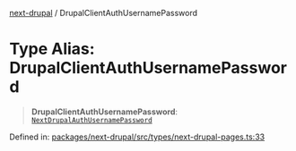 [next-drupal](../globals.mdx) / DrupalClientAuthUsernamePassword

# Type Alias: DrupalClientAuthUsernamePassword

> **DrupalClientAuthUsernamePassword**: [`NextDrupalAuthUsernamePassword`](../interfaces/NextDrupalAuthUsernamePassword.mdx)

Defined in: [packages/next-drupal/src/types/next-drupal-pages.ts:33](https://github.com/chapter-three/next-drupal/blob/99d53e7de9f279983acefda33ce5bc4643bafb3c/packages/next-drupal/src/types/next-drupal-pages.ts#L33)
